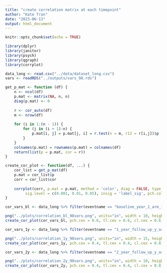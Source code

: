 ```yaml
---
title: "create correlation matrix at each timepoint"
author: "Kate Tran"
date: "2023-06-13"
output: html_document
---
```


```r
knitr::opts_chunk$set(echo = TRUE)
```

```r
library(dplyr)
library(janitor)
library(psych)
library(qgraph)
library(corrplot)
```

```r
data_long <- read.csv("../data/dataset_long.csv")
vars <- readRDS("../outputs/vars_98.rds")
```

```r
get_p_mat <- function (df) {
    n <- ncol(df)
    p.mat <- matrix(NA, n, n)
    diag(p.mat) <- 0
    
    r <- cor_auto(df)
    m <- nrow(df)
    
    for (i in 1:(n - 1)) {
        for (j in (i + 1):n) {
            p.mat[i, j] = p.mat[j, i] = r.test(n = m, r12 = r[i,j])$p
        }
    }
    colnames(p.mat) = rownames(p.mat) = colnames(df)
    return(list(p = p.mat, cor = r))
}

create_cor_plot <- function(df, ...) {
    cor_list = get_p_mat(df)
    p.mat = cor_list$p
    corr = cor_list$cor
    
    corrplot(corr, p.mat = p.mat, method = 'color', diag = FALSE, type = 'upper',
         sig.level = c(0.001, 0.01, 0.05), insig = 'label_sig', pch.col = 'grey20', order = 'original', tl.col = "black", tl.srt = 45, cl.ratio = 0.2, ...)
}
```

```r
cor_vars_bl <- data_long %>% filter(eventname == "baseline_year_1_arm_1") %>% select(all_of(vars)) %>% remove_empty(., c("cols", "rows"))

png("../plots/correlation_bl_98vars.png", units="in", width = 10, height = 10, res = 620)
create_cor_plot(cor_vars_bl, pch.cex = 0.6, tl.cex = 0.6, cl.cex = 0.6)
```

```r
cor_vars_1y <- data_long %>% filter(eventname == "1_year_follow_up_y_arm_1") %>% select(all_of(vars)) %>% remove_empty(., c("cols", "rows"))

png("../plots/correlation_1y_98vars.png", units="in", width = 15, height = 15, res = 620)
create_cor_plot(cor_vars_1y, pch.cex = 0.4, tl.cex = 0.4, cl.cex = 0.8)
```

```r
cor_vars_2y <- data_long %>% filter(eventname == "2_year_follow_up_y_arm_1") %>% select(all_of(vars)) %>% remove_empty(., c("cols", "rows")) 

png("../plots/correlation_2y_98vars.png", units="in", width = 10, height = 10, res = 620)
create_cor_plot(cor_vars_2y, pch.cex = 0.4, tl.cex = 0.4, cl.cex = 0.8)
```




















